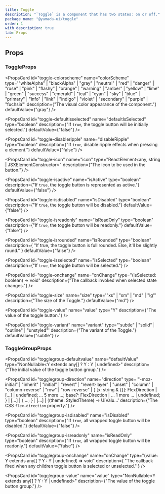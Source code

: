 ```yaml
---
title: Toggle
description: "`Toggle` is a component that has two states: on or off."
package_name: "@yamada-ui/toggle"
order: 1
with_description: true
tab: Props
---
```


## Props

### ToggleProps

<PropsCard
  id="toggle-colorscheme"
  name="colorScheme"
  type='"whiteAlpha" | "blackAlpha" | "gray" | "neutral" | "red" | "danger" | "rose" | "pink" | "flashy" | "orange" | "warning" | "amber" | "yellow" | "lime" | "green" | "success" | "emerald" | "teal" | "cyan" | "sky" | "blue" | "primary" | "info" | "link" | "indigo" | "violet" | "secondary" | "purple" | "fuchsia"'
  description={"The visual color appearance of the component."}
  defaultValue={"gray"}
/>

<PropsCard
  id="toggle-defaultisselected"
  name="defaultIsSelected"
  type="boolean"
  description={"If `true`, the toggle button will be initially selected."}
  defaultValue={"false"}
/>

<PropsCard
  id="toggle-disableripple"
  name="disableRipple"
  type="boolean"
  description={"If `true`, disable ripple effects when pressing a element."}
  defaultValue={"false"}
/>

<PropsCard
  id="toggle-icon"
  name="icon"
  type="ReactElement<any, string | JSXElementConstructor<any>>"
  description={"The icon to be used in the button."}
/>

<PropsCard
  id="toggle-isactive"
  name="isActive"
  type="boolean"
  description={"If `true`, the toggle button is represented as active."}
  defaultValue={"false"}
/>

<PropsCard
  id="toggle-isdisabled"
  name="isDisabled"
  type="boolean"
  description={"If `true`, the toggle button will be disabled."}
  defaultValue={"false"}
/>

<PropsCard
  id="toggle-isreadonly"
  name="isReadOnly"
  type="boolean"
  description={"If `true`, the toggle button will be readonly."}
  defaultValue={"false"}
/>

<PropsCard
  id="toggle-isrounded"
  name="isRounded"
  type="boolean"
  description={
    "If true, the toggle button is full rounded. Else, it'll be slightly round."
  }
  defaultValue={"false"}
/>

<PropsCard
  id="toggle-isselected"
  name="isSelected"
  type="boolean"
  description={"If `true`, the toggle button will be selected."}
/>

<PropsCard
  id="toggle-onchange"
  name="onChange"
  type="(isSelected: boolean) => void"
  description={"The callback invoked when selected state changes."}
/>

<PropsCard
  id="toggle-size"
  name="size"
  type='"xs" | "sm" | "md" | "lg"'
  description={"The size of the Toggle."}
  defaultValue={"md"}
/>

<PropsCard
  id="toggle-value"
  name="value"
  type="Y"
  description={"The value of the toggle button."}
/>

<PropsCard
  id="toggle-variant"
  name="variant"
  type='"subtle" | "solid" | "outline" | "unstyled"'
  description={"The variant of the Toggle."}
  defaultValue={"subtle"}
/>

### ToggleGroupProps

<PropsCard
  id="togglegroup-defaultvalue"
  name="defaultValue"
  type="NonNullable<Y extends any[] ? Y : Y | undefined>"
  description={"The initial value of the toggle button group."}
/>

<PropsCard
  id="togglegroup-direction"
  name="direction"
  type='"-moz-initial" | "inherit" | "initial" | "revert" | "revert-layer" | "unset" | "column" | "column-reverse" | "row" | "row-reverse" | { [x: string & {}]: FlexDirection | [...] | undefined; ... 5 more ...; base?: FlexDirection | ... 1 more ... | undefined; } | [...] | { ...; } | [...] | ((theme: StyledTheme) => UIValu...'
  description={"The CSS `flex-direction` property."}
/>

<PropsCard
  id="togglegroup-isdisabled"
  name="isDisabled"
  type="boolean"
  description={"If `true`, all wrapped toggle button will be disabled."}
  defaultValue={"false"}
/>

<PropsCard
  id="togglegroup-isreadonly"
  name="isReadOnly"
  type="boolean"
  description={"If `true`, all wrapped toggle button will be readonly."}
  defaultValue={"false"}
/>

<PropsCard
  id="togglegroup-onchange"
  name="onChange"
  type="(value: Y extends any[] ? Y : Y | undefined) => void"
  description={
    "The callback fired when any children toggle button is selected or unselected."
  }
/>

<PropsCard
  id="togglegroup-value"
  name="value"
  type="NonNullable<Y extends any[] ? Y : Y | undefined>"
  description={"The value of the toggle button group."}
/>

